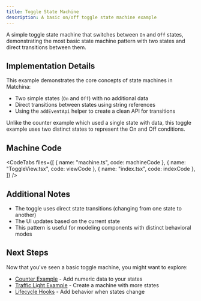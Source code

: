 ```yaml
---
title: Toggle State Machine
description: A basic on/off toggle state machine example
---
```



A simple toggle state machine that switches between `On` and `Off` states, demonstrating the most basic state machine pattern with two states and direct transitions between them.

<div className="not-content">
  <ToggleExample client:only="react" />
</div>

## Implementation Details

This example demonstrates the core concepts of state machines in Matchina:

- Two simple states (`On` and `Off`) with no additional data
- Direct transitions between states using string references
- Using the `addEventApi` helper to create a clean API for transitions

Unlike the counter example which used a single state with data, this toggle example uses two distinct states to represent the On and Off conditions.

## Machine Code

<CodeTabs
  files={[
    { name: "machine.ts", code: machineCode },
    { name: "ToggleView.tsx", code: viewCode },
    { name: "index.tsx", code: indexCode },
  ]}
/>

## Additional Notes

- The toggle uses direct state transitions (changing from one state to another)
- The UI updates based on the current state
- This pattern is useful for modeling components with distinct behavioral modes

## Next Steps

Now that you've seen a basic toggle machine, you might want to explore:

- [Counter Example](/examples/counter) - Add numeric data to your states
- [Traffic Light Example](/examples/traffic-light) - Create a machine with more states
- [Lifecycle Hooks](/guides/lifecycle) - Add behavior when states change

